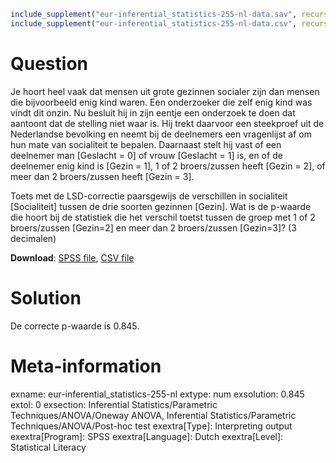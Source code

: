```{r, echo = FALSE, results = "hide"}
include_supplement("eur-inferential_statistics-255-nl-data.sav", recursive = TRUE)
include_supplement("eur-inferential_statistics-255-nl-data.csv", recursive = TRUE)
```

Question
========
Je hoort heel vaak dat mensen uit grote gezinnen socialer zijn dan mensen die bijvoorbeeld enig kind waren. Een onderzoeker die zelf enig kind was vindt dit onzin. Nu besluit hij in zijn eentje een onderzoek te doen dat aantoont dat de stelling niet waar is. Hij trekt daarvoor een steekproef uit de Nederlandse bevolking en neemt bij de deelnemers een vragenlijst af om hun mate van socialiteit te bepalen. Daarnaast stelt hij vast of een deelnemer man [Geslacht = 0] of vrouw [Geslacht = 1] is, en of de deelnemer enig kind is [Gezin = 1], 1 of 2 broers/zussen heeft [Gezin = 2], of meer dan 2 broers/zussen heeft [Gezin = 3].

Toets met de LSD-correctie paarsgewijs de verschillen in socialiteit [Socialiteit] tussen de drie soorten gezinnen [Gezin]. Wat is de p-waarde die hoort bij de statistiek die het verschil toetst tussen de groep met 1 of 2 broers/zussen [Gezin=2] en meer dan 2 broers/zussen [Gezin=3]? (3 decimalen)

**Download**: [SPSS file](eur-inferential_statistics-255-nl-data.sav), [CSV file](eur-inferential_statistics-255-nl-data.csv)


Solution
========
De correcte p-waarde is 0.845.


Meta-information
================
exname: eur-inferential_statistics-255-nl
extype: num
exsolution: 0.845
extol: 0
exsection: Inferential Statistics/Parametric Techniques/ANOVA/Oneway ANOVA, Inferential Statistics/Parametric Techniques/ANOVA/Post-hoc test
exextra[Type]: Interpreting output
exextra[Program]: SPSS
exextra[Language]: Dutch
exextra[Level]: Statistical Literacy